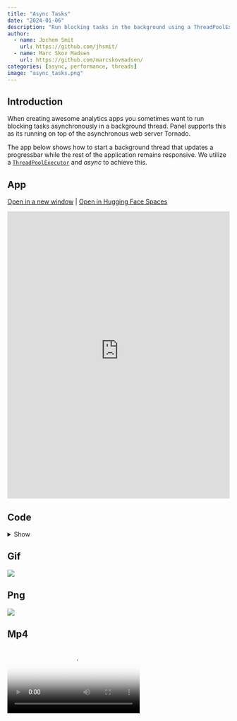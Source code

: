 ```yaml
---
title: "Async Tasks"
date: "2024-01-06"
description: "Run blocking tasks in the background using a ThreadPoolExecutor and Async"
author:
  - name: Jochem Smit 
    url: https://github.com/jhsmit/
  - name: Marc Skov Madsen
    url: https://github.com/marcskovmadsen/  
categories: [async, performance, threads]
image: "async_tasks.png"
---
```


## Introduction

When creating awesome analytics apps you sometimes want to run blocking tasks asynchronously in a background thread. Panel supports this as its running on top of the asynchronous web server Tornado.

The app below shows how to start a background thread that updates a progressbar while the rest of the application remains responsive. We utilize a [`ThreadPoolExecutor`](https://docs.python.org/3/library/concurrent.futures.html#threadpoolexecutor) and *async* to achieve this.

## App

<a href="https://awesome-panel-async-tasks.hf.space" target="_blank">Open in a new window</a> | <a href="https://huggingface.co/spaces/awesome-panel/async_tasks" target="_blank">Open in Hugging Face Spaces</a>

<iframe
	src="https://awesome-panel-async-tasks.hf.space"
	frameborder="0"
	style="width:100%;height:650px"
></iframe>

## Code

<details>
<summary>Show </summary>
```.python
```
</details>

## Gif

<img src="https://cdn.awesome-panel.org/resources/async_tasks/async_tasks.gif"></img>

## Png

<img src="https://cdn.awesome-panel.org/resources/async_tasks/async_tasks.png"></img>

## Mp4

<video poster="https://cdn.awesome-panel.org/resources/async_tasks/async_tasks.png" controls>
  <source src="https://cdn.awesome-panel.org/resources/async_tasks/async_tasks.mp4" type="video/mp4">
  Your browser does not support HTML video.
</video>
